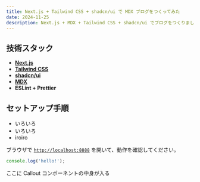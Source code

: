 ```yaml
---
title: Next.js + Tailwind CSS + shadcn/ui で MDX ブログをつくってみた
date: 2024-11-25
description: Next.js + MDX + Tailwind CSS + shadcn/ui でブログをつくりました。ここでは、ローカル開発環境を立ち上げて、記事を作成、編集する手順を説明します。
---
```


## 技術スタック

- **[Next.js](https://nextjs.org/)**
- **[Tailwind CSS](https://tailwindcss.com/)**
- **[shadcn/ui](https://ui.shadcn.com/)**
- **[MDX](https://mdxjs.com/)**
- **ESLint + Prettier**

## セットアップ手順

- いろいろ
- いろいろ
- iroiro

ブラウザで [`http://localhost:8888`](http://localhost:8888) を開いて、動作を確認してください。

```ts
console.log('hello!');
```

<Callout>ここに Callout コンポーネントの中身が入る</Callout>
